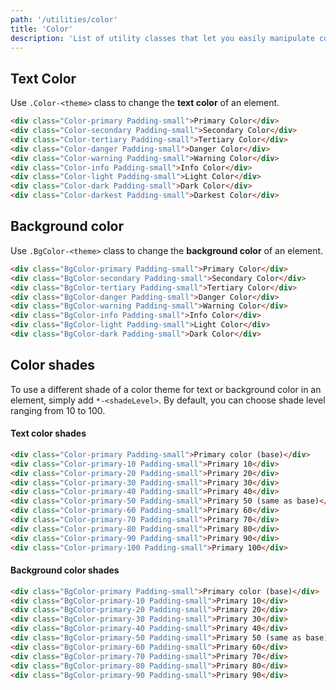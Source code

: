 ```yaml
---
path: '/utilities/color'
title: 'Color'
description: 'List of utility classes that let you easily manipulate colors.'
---
```


## Text Color

Use `.Color-<theme>` class to change the **text color** of an element.

```html preview=true
<div class="Color-primary Padding-small">Primary Color</div>
<div class="Color-secondary Padding-small">Secondary Color</div>
<div class="Color-tertiary Padding-small">Tertiary Color</div>
<div class="Color-danger Padding-small">Danger Color</div>
<div class="Color-warning Padding-small">Warning Color</div>
<div class="Color-info Padding-small">Info Color</div>
<div class="Color-light Padding-small">Light Color</div>
<div class="Color-dark Padding-small">Dark Color</div>
<div class="Color-darkest Padding-small">Darkest Color</div>
```

## Background color

Use `.BgColor-<theme>` class to change the **background color** of an element.

```html preview=true
<div class="BgColor-primary Padding-small">Primary Color</div>
<div class="BgColor-secondary Padding-small">Secondary Color</div>
<div class="BgColor-tertiary Padding-small">Tertiary Color</div>
<div class="BgColor-danger Padding-small">Danger Color</div>
<div class="BgColor-warning Padding-small">Warning Color</div>
<div class="BgColor-info Padding-small">Info Color</div>
<div class="BgColor-light Padding-small">Light Color</div>
<div class="BgColor-dark Padding-small">Dark Color</div>
```

## Color shades

To use a different shade of a color theme for text or background color in an element, simply add
`*-<shadeLevel>`. By default, you can choose shade level ranging from 10 to 100.

#### Text color shades

```html preview=true
<div class="Color-primary Padding-small">Primary color (base)</div>
<div class="Color-primary-10 Padding-small">Primary 10</div>
<div class="Color-primary-20 Padding-small">Primary 20</div>
<div class="Color-primary-30 Padding-small">Primary 30</div>
<div class="Color-primary-40 Padding-small">Primary 40</div>
<div class="Color-primary-50 Padding-small">Primary 50 (same as base)</div>
<div class="Color-primary-60 Padding-small">Primary 60</div>
<div class="Color-primary-70 Padding-small">Primary 70</div>
<div class="Color-primary-80 Padding-small">Primary 80</div>
<div class="Color-primary-90 Padding-small">Primary 90</div>
<div class="Color-primary-100 Padding-small">Primary 100</div>
```

#### Background color shades

```html preview=true
<div class="BgColor-primary Padding-small">Primary color (base)</div>
<div class="BgColor-primary-10 Padding-small">Primary 10</div>
<div class="BgColor-primary-20 Padding-small">Primary 20</div>
<div class="BgColor-primary-30 Padding-small">Primary 30</div>
<div class="BgColor-primary-40 Padding-small">Primary 40</div>
<div class="BgColor-primary-50 Padding-small">Primary 50 (same as base)</div>
<div class="BgColor-primary-60 Padding-small">Primary 60</div>
<div class="BgColor-primary-70 Padding-small">Primary 70</div>
<div class="BgColor-primary-80 Padding-small">Primary 80</div>
<div class="BgColor-primary-90 Padding-small">Primary 90</div>
```

